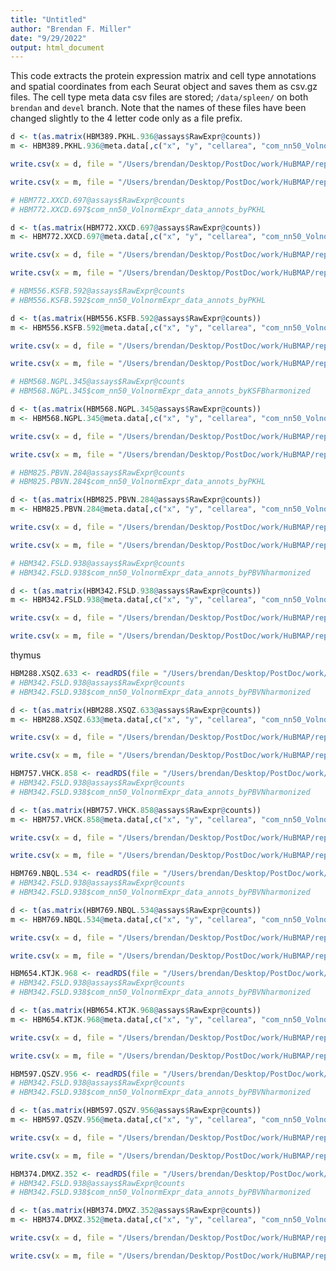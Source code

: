 ```yaml
---
title: "Untitled"
author: "Brendan F. Miller"
date: "9/29/2022"
output: html_document
---
```


This code extracts the protein expression matrix and cell type annotations and spatial coordinates from each Seurat object and saves them as csv.gz files.
The cell type meta data csv files are stored; `/data/spleen/` on both `brendan` and `devel` branch. Note that the names of these files have been changed slightly to the 4 letter code only as a file prefix.

```r

d <- t(as.matrix(HBM389.PKHL.936@assays$RawExpr@counts))
m <- HBM389.PKHL.936@meta.data[,c("x", "y", "cellarea", "com_nn50_VolnormExpr_data_annots")]

write.csv(x = d, file = "/Users/brendan/Desktop/PostDoc/work/HuBMAP/repos/spatial_neighborhood_analysis/data/CODEX/HBM389.PKHL.936.exp.csv", sep = ",", row.names = TRUE, col.names = TRUE)

write.csv(x = m, file = "/Users/brendan/Desktop/PostDoc/work/HuBMAP/repos/spatial_neighborhood_analysis/data/CODEX/HBM389.PKHL.936.meta.csv", sep = ",", row.names = TRUE, col.names = TRUE)

```

```r

# HBM772.XXCD.697@assays$RawExpr@counts
# HBM772.XXCD.697$com_nn50_VolnormExpr_data_annots_byPKHL

d <- t(as.matrix(HBM772.XXCD.697@assays$RawExpr@counts))
m <- HBM772.XXCD.697@meta.data[,c("x", "y", "cellarea", "com_nn50_VolnormExpr_data_annots_byPKHL")]

write.csv(x = d, file = "/Users/brendan/Desktop/PostDoc/work/HuBMAP/repos/spatial_neighborhood_analysis/data/CODEX/HBM772.XXCD.697.exp.csv", sep = ",", row.names = TRUE, col.names = TRUE)

write.csv(x = m, file = "/Users/brendan/Desktop/PostDoc/work/HuBMAP/repos/spatial_neighborhood_analysis/data/CODEX/HBM772.XXCD.697.meta.csv", sep = ",", row.names = TRUE, col.names = TRUE)

```

```r

# HBM556.KSFB.592@assays$RawExpr@counts
# HBM556.KSFB.592$com_nn50_VolnormExpr_data_annots_byPKHL

d <- t(as.matrix(HBM556.KSFB.592@assays$RawExpr@counts))
m <- HBM556.KSFB.592@meta.data[,c("x", "y", "cellarea", "com_nn50_VolnormExpr_data_annots_byPKHL")]

write.csv(x = d, file = "/Users/brendan/Desktop/PostDoc/work/HuBMAP/repos/spatial_neighborhood_analysis/data/CODEX/HBM556.KSFB.592.exp.csv", sep = ",", row.names = TRUE, col.names = TRUE)

write.csv(x = m, file = "/Users/brendan/Desktop/PostDoc/work/HuBMAP/repos/spatial_neighborhood_analysis/data/CODEX/HBM556.KSFB.592.meta.csv", sep = ",", row.names = TRUE, col.names = TRUE)

```

```r

# HBM568.NGPL.345@assays$RawExpr@counts
# HBM568.NGPL.345$com_nn50_VolnormExpr_data_annots_byKSFBharmonized

d <- t(as.matrix(HBM568.NGPL.345@assays$RawExpr@counts))
m <- HBM568.NGPL.345@meta.data[,c("x", "y", "cellarea", "com_nn50_VolnormExpr_data_annots_byKSFBharmonized")]

write.csv(x = d, file = "/Users/brendan/Desktop/PostDoc/work/HuBMAP/repos/spatial_neighborhood_analysis/data/CODEX/HBM568.NGPL.345.exp.csv", sep = ",", row.names = TRUE, col.names = TRUE)

write.csv(x = m, file = "/Users/brendan/Desktop/PostDoc/work/HuBMAP/repos/spatial_neighborhood_analysis/data/CODEX/HBM568.NGPL.345.meta.csv", sep = ",", row.names = TRUE, col.names = TRUE)

```

```r

# HBM825.PBVN.284@assays$RawExpr@counts
# HBM825.PBVN.284$com_nn50_VolnormExpr_data_annots_byPKHL

d <- t(as.matrix(HBM825.PBVN.284@assays$RawExpr@counts))
m <- HBM825.PBVN.284@meta.data[,c("x", "y", "cellarea", "com_nn50_VolnormExpr_data_annots_byPKHL")]

write.csv(x = d, file = "/Users/brendan/Desktop/PostDoc/work/HuBMAP/repos/spatial_neighborhood_analysis/data/CODEX/HBM825.PBVN.284.exp.csv", sep = ",", row.names = TRUE, col.names = TRUE)

write.csv(x = m, file = "/Users/brendan/Desktop/PostDoc/work/HuBMAP/repos/spatial_neighborhood_analysis/data/CODEX/HBM825.PBVN.284.meta.csv", sep = ",", row.names = TRUE, col.names = TRUE)

```

```r

# HBM342.FSLD.938@assays$RawExpr@counts
# HBM342.FSLD.938$com_nn50_VolnormExpr_data_annots_byPBVNharmonized

d <- t(as.matrix(HBM342.FSLD.938@assays$RawExpr@counts))
m <- HBM342.FSLD.938@meta.data[,c("x", "y", "cellarea", "com_nn50_VolnormExpr_data_annots_byPBVNharmonized")]

write.csv(x = d, file = "/Users/brendan/Desktop/PostDoc/work/HuBMAP/repos/spatial_neighborhood_analysis/data/CODEX/HBM342.FSLD.938.exp.csv", sep = ",", row.names = TRUE, col.names = TRUE)

write.csv(x = m, file = "/Users/brendan/Desktop/PostDoc/work/HuBMAP/repos/spatial_neighborhood_analysis/data/CODEX/HBM342.FSLD.938.meta.csv", sep = ",", row.names = TRUE, col.names = TRUE)

```


thymus

```r

HBM288.XSQZ.633 <- readRDS(file = "/Users/brendan/Desktop/PostDoc/work/HuBMAP/data/datasets/thymus/HBM288.XSQZ.633.RDS")
# HBM342.FSLD.938@assays$RawExpr@counts
# HBM342.FSLD.938$com_nn50_VolnormExpr_data_annots_byPBVNharmonized

d <- t(as.matrix(HBM288.XSQZ.633@assays$RawExpr@counts))
m <- HBM288.XSQZ.633@meta.data[,c("x", "y", "cellarea", "com_nn50_VolnormExpr_data_annots")]

write.csv(x = d, file = "/Users/brendan/Desktop/PostDoc/work/HuBMAP/repos/spatial_neighborhood_analysis/data/CODEX/HBM288.XSQZ.633.exp.csv", sep = ",", row.names = TRUE, col.names = TRUE)

write.csv(x = m, file = "/Users/brendan/Desktop/PostDoc/work/HuBMAP/repos/spatial_neighborhood_analysis/data/CODEX/HBM288.XSQZ.633.meta.csv", sep = ",", row.names = TRUE, col.names = TRUE)

```

```r

HBM757.VHCK.858 <- readRDS(file = "/Users/brendan/Desktop/PostDoc/work/HuBMAP/data/datasets/thymus/HBM757.VHCK.858.RDS")
# HBM342.FSLD.938@assays$RawExpr@counts
# HBM342.FSLD.938$com_nn50_VolnormExpr_data_annots_byPBVNharmonized

d <- t(as.matrix(HBM757.VHCK.858@assays$RawExpr@counts))
m <- HBM757.VHCK.858@meta.data[,c("x", "y", "cellarea", "com_nn50_VolnormExpr_data_annots_byXSQZ")]

write.csv(x = d, file = "/Users/brendan/Desktop/PostDoc/work/HuBMAP/repos/spatial_neighborhood_analysis/data/CODEX/HBM757.VHCK.858.exp.csv", sep = ",", row.names = TRUE, col.names = TRUE)

write.csv(x = m, file = "/Users/brendan/Desktop/PostDoc/work/HuBMAP/repos/spatial_neighborhood_analysis/data/CODEX/HBM757.VHCK.858.meta.csv", sep = ",", row.names = TRUE, col.names = TRUE)

```

```r

HBM769.NBQL.534 <- readRDS(file = "/Users/brendan/Desktop/PostDoc/work/HuBMAP/data/datasets/thymus/HBM769.NBQL.534.RDS")
# HBM342.FSLD.938@assays$RawExpr@counts
# HBM342.FSLD.938$com_nn50_VolnormExpr_data_annots_byPBVNharmonized

d <- t(as.matrix(HBM769.NBQL.534@assays$RawExpr@counts))
m <- HBM769.NBQL.534@meta.data[,c("x", "y", "cellarea", "com_nn50_VolnormExpr_data_annots_byXSQZharmonized")]

write.csv(x = d, file = "/Users/brendan/Desktop/PostDoc/work/HuBMAP/repos/spatial_neighborhood_analysis/data/CODEX/HBM769.NBQL.534.exp.csv", sep = ",", row.names = TRUE, col.names = TRUE)

write.csv(x = m, file = "/Users/brendan/Desktop/PostDoc/work/HuBMAP/repos/spatial_neighborhood_analysis/data/CODEX/HBM769.NBQL.534.meta.csv", sep = ",", row.names = TRUE, col.names = TRUE)

```

```r

HBM654.KTJK.968 <- readRDS(file = "/Users/brendan/Desktop/PostDoc/work/HuBMAP/data/datasets/thymus/HBM654.KTJK.968.RDS")
# HBM342.FSLD.938@assays$RawExpr@counts
# HBM342.FSLD.938$com_nn50_VolnormExpr_data_annots_byPBVNharmonized

d <- t(as.matrix(HBM654.KTJK.968@assays$RawExpr@counts))
m <- HBM654.KTJK.968@meta.data[,c("x", "y", "cellarea", "com_nn50_VolnormExpr_data_annots_byDMXZ")]

write.csv(x = d, file = "/Users/brendan/Desktop/PostDoc/work/HuBMAP/repos/spatial_neighborhood_analysis/data/CODEX/HBM654.KTJK.968.exp.csv", sep = ",", row.names = TRUE, col.names = TRUE)

write.csv(x = m, file = "/Users/brendan/Desktop/PostDoc/work/HuBMAP/repos/spatial_neighborhood_analysis/data/CODEX/HBM654.KTJK.968.meta.csv", sep = ",", row.names = TRUE, col.names = TRUE)

```

```r

HBM597.QSZV.956 <- readRDS(file = "/Users/brendan/Desktop/PostDoc/work/HuBMAP/data/datasets/thymus/HBM597.QSZV.956.RDS")
# HBM342.FSLD.938@assays$RawExpr@counts
# HBM342.FSLD.938$com_nn50_VolnormExpr_data_annots_byPBVNharmonized

d <- t(as.matrix(HBM597.QSZV.956@assays$RawExpr@counts))
m <- HBM597.QSZV.956@meta.data[,c("x", "y", "cellarea", "com_nn50_VolnormExpr_data_annots_byNBQL")]

write.csv(x = d, file = "/Users/brendan/Desktop/PostDoc/work/HuBMAP/repos/spatial_neighborhood_analysis/data/CODEX/HBM597.QSZV.956.exp.csv", sep = ",", row.names = TRUE, col.names = TRUE)

write.csv(x = m, file = "/Users/brendan/Desktop/PostDoc/work/HuBMAP/repos/spatial_neighborhood_analysis/data/CODEX/HBM597.QSZV.956.meta.csv", sep = ",", row.names = TRUE, col.names = TRUE)

```

```r

HBM374.DMXZ.352 <- readRDS(file = "/Users/brendan/Desktop/PostDoc/work/HuBMAP/data/datasets/thymus/HBM374.DMXZ.352.RDS")
# HBM342.FSLD.938@assays$RawExpr@counts
# HBM342.FSLD.938$com_nn50_VolnormExpr_data_annots_byPBVNharmonized

d <- t(as.matrix(HBM374.DMXZ.352@assays$RawExpr@counts))
m <- HBM374.DMXZ.352@meta.data[,c("x", "y", "cellarea", "com_nn50_VolnormExpr_data_annots_byXSQZharmonized")]

write.csv(x = d, file = "/Users/brendan/Desktop/PostDoc/work/HuBMAP/repos/spatial_neighborhood_analysis/data/CODEX/HBM374.DMXZ.352.exp.csv", sep = ",", row.names = TRUE, col.names = TRUE)

write.csv(x = m, file = "/Users/brendan/Desktop/PostDoc/work/HuBMAP/repos/spatial_neighborhood_analysis/data/CODEX/HBM374.DMXZ.352.meta.csv", sep = ",", row.names = TRUE, col.names = TRUE)

```




